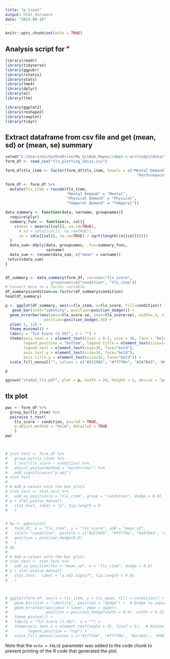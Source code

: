 ```yaml
---
title: "p_trust"
output: html_document
date: "2023-09-19"
---
```


```r
knitr::opts_chunk$set(echo = TRUE)
```

## Analysis script for "

```r
library(readr)
library(tidyverse)
library(ggpubr)
library(rstatix)
library(stats)
library(lme4)
library(dplyr)
library(ez)
library(ltm)

library(ggplot2)
library(reshape2)
library(cowplot)
library(tidyr)

```


## Extract dataframe from csv file and get (mean, sd) or (mean, se) summary

```r

setwd("C:/Users/micha/OneDrive/My_GitHub_Repos/robot-x-ar/study1/data/")
form_df <- read_csv("tlx_plotting_data1.csv")

form_df$tlx_item <- factor(form_df$tlx_item, levels = c("Mental Demand", "Physical Demand", "Temporal Demand",
                                                          "Performance", "Effort", "Frustration"))

form_df <- form_df %>%
  mutate(tlx_item = recode(tlx_item, 
                           "Mental Demand" = "Mental",
                           "Physical Demand" = "Physical",
                           "Temporal Demand" = "Temporal"))

data_summary <- function(data, varname, groupnames){
  require(plyr)
  summary_func <- function(x, col){
    c(mean = mean(x[[col]], na.rm=TRUE),
      # sd = sd(x[[col]], na.rm=TRUE)),
      se = sd(x[[col]], na.rm=TRUE) / sqrt(length((x[[col]]))))
  }
  data_sum<-ddply(data, groupnames, .fun=summary_func,
                  varname)
  data_sum <- rename(data_sum, c("mean" = varname))
 return(data_sum)
}


df_summary <- data_summary(form_df, varname="tlx_score", 
                    groupnames=c("condition", "tlx_item"))
# Convert dose to a factor variable
df_summary$condition=as.factor(df_summary$condition)
head(df_summary)

```


```r

p <- ggplot(df_summary, aes(x=tlx_item, y=tlx_score, fill=condition)) + 
   geom_bar(stat="identity", position=position_dodge()) +
  geom_errorbar(aes(ymin=tlx_score-se, ymax=tlx_score+se), width=.3, size=1,
                 position=position_dodge(.9)) +
  ylim(-1, 12) +
  theme_minimal() +
  labs(y = "TLX Score (1-20)", x = "") +
  theme(axis.text.x = element_text(hjust = 0.5, size = 36, face = "bold"),  # Rotate x-axis labels
        legend.position = "bottom", legend.title = element_text(size=14), 
        legend.text = element_text(size=36, face="bold"),
        axis.text.y = element_text(size=34, face="bold"),
        axis.title.y = element_text(size=32, face="bold")) +
  scale_fill_manual("", values = c("#2C5985", "#ff7f0e", "#2A7B43", "#83C4CB"))

p

ggsave("study1_tlx.pdf", plot = p, width = 24, height = 5, device = "pdf")


```


## tlx plot

```r

pwc <- form_df %>%
  group_by(tlx_item) %>%
  pairwise_t_test(
    tlx_score ~ condition, paired = TRUE,
    p.adjust.method = "holm", detailed = TRUE
    )
pwc



# stat.test <- form_df %>%
#   group_by(tlx_item) %>%
#   t_test(tlx_score ~ condition) %>%
#   adjust_pvalue(method = "bonferroni") %>%
#   add_significance("p.adj")
# stat.test
# 
# # Add p-values onto the box plots
# stat.test <- stat.test %>%
#   add_xy_position(x = "tlx_item", group = "condition", dodge = 0.8)
# p + stat_pvalue_manual(
#   stat.test, label = "p", tip.length = 0
#   )


# bp <- ggbarplot(
#   form_df, x = "tlx_item", y = "tlx_score", add = "mean_sd", 
#   color= "condition", palette = c("#2C5985", "#ff7f0e", "#2A7B43", "#83C4CB"),
#   position = position_dodge(0.8)
#   )
# bp
# 
# # Add p-values onto the bar plots
# stat.test <- stat.test %>%
#   add_xy_position(fun = "mean_sd", x = "tlx_item", dodge = 0.8) 
# p + stat_pvalue_manual(
#   stat.test,  label = "p.adj.signif", tip.length = 0.01
#   )



# ggplot(form_df, aes(x = tlx_item, y = tlx_mean, fill = condition)) +
#   geom_bar(stat = "identity", position = "dodge") +  # Dodge to separate bars
#   geom_errorbar(aes(ymin = lower, ymax = upper),
#                 position = position_dodge(width = 0.9), width = 0.25) +  # Error bars
#   theme_minimal() +
#   labs(y = "TLX Score (1-20)", x = "") +
#   theme(axis.text.x = element_text(angle = 45, hjust = 1),  # Rotate x-axis labels
#         legend.position = "top") +
#   scale_fill_manual(values = c("#1f77b4", "#ff7f0e", "#2ca02c", "#d62728"))  # Custom colors


```



Note that the `echo = FALSE` parameter was added to the code chunk to prevent printing of the R code that generated the plot.
